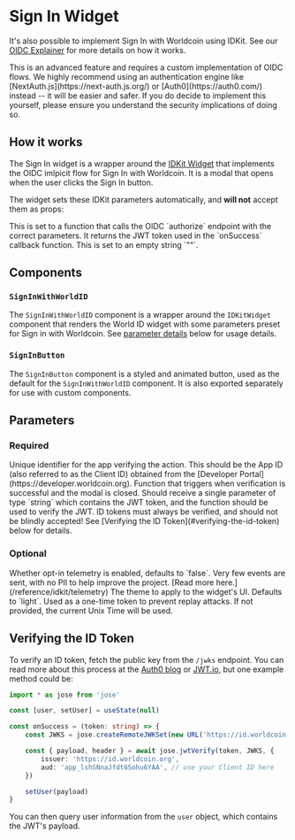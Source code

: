 # Sign In Widget

It's also possible to implement Sign In with Worldcoin using IDKit. See our [OIDC Explainer](/further-reading/oidc-explainer) for more details on how it works.

<Note type="warning">
    This is an advanced feature and requires a custom implementation of OIDC flows. We highly recommend using an authentication engine like [NextAuth.js](https://next-auth.js.org/) or [Auth0](https://auth0.com/) instead -- it will be easier and safer.
    If you do decide to implement this yourself, please ensure you understand the security implications of doing so.
</Note>

## How it works

The Sign In widget is a wrapper around the [IDKit Widget](/reference/idkit/widget) that implements the OIDC imlpicit flow for Sign In with Worldcoin. It is a modal that opens when the user clicks the Sign In button.

The widget sets these IDKit parameters automatically, and **will not** accept them as props:

<Properties>
	<Property name="handleVerify" type="function">
		This is set to a function that calls the OIDC `authorize` endpoint with the correct parameters. It returns the JWT token used in the `onSuccess` callback function.
	</Property>
	<Property name="action" type="string">
		This is set to an empty string `""`.
	</Property>
</Properties>

## Components

### `SignInWithWorldID`

The `SignInWithWorldID` component is a wrapper around the `IDKitWidget` component that renders the World ID widget with some parameters preset for Sign in with Worldcoin. See [parameter details](#parameters) below for usage details. 

### `SignInButton`

The `SignInButton` component is a styled and animated button, used as the default for the `SignInWithWorldID` component. It is also exported separately for use with custom components.

## Parameters

### Required

<Properties>
	<Property name="app_id" type="string">
		Unique identifier for the app verifying the action. This should be the App ID (also referred to as the Client ID) obtained from the [Developer
		Portal](https://developer.worldcoin.org).
	</Property>
	<Property name="onSuccess" type="function">
		Function that triggers when verification is successful and the modal is closed. Should receive a single parameter of type `string`
		which contains the JWT token, and the function should be used to verify the JWT.
	</Property>
</Properties>

<Note type="warning">
    ID tokens must always be verified, and should not be blindly accepted! See [Verifying the ID Token](#verifying-the-id-token) below for details.
</Note>

### Optional

<Properties>
	<Property name="enableTelemetry" type="boolean">
		Whether opt-in telemetry is enabled, defaults to `false`. Very few events are sent, with no PII to help improve the project. [Read more here.](/reference/idkit/telemetry)
	</Property>
	<Property name="theme" type='"light" | "dark"'>
		The theme to apply to the widget's UI. Defaults to `light`.
	</Property>
	<Property name="nonce" type="string">
		Used as a one-time token to prevent replay attacks. If not provided, the current Unix Time will be used.
	</Property>
</Properties>

## Verifying the ID Token

To verify an ID token, fetch the public key from the `/jwks` endpoint. You can read more about this process at the [Auth0 blog](https://auth0.com/blog/navigating-rs256-and-jwks/) or [JWT.io](https://jwt.io/), but one example method could be:

```ts
import * as jose from 'jose'

const [user, setUser] = useState(null)

const onSuccess = (token: string) => {
    const JWKS = jose.createRemoteJWKSet(new URL('https://id.worldcoin.org/jwks.json'))

    const { payload, header } = await jose.jwtVerify(token, JWKS, {
        issuer: 'https://id.worldcoin.org',
        aud: 'app_lshSNnaJfdt6Sohu6YAA', // use your Client ID here
    })

    setUser(payload)
}
```

You can then query user information from the `user` object, which contains the JWT's payload.